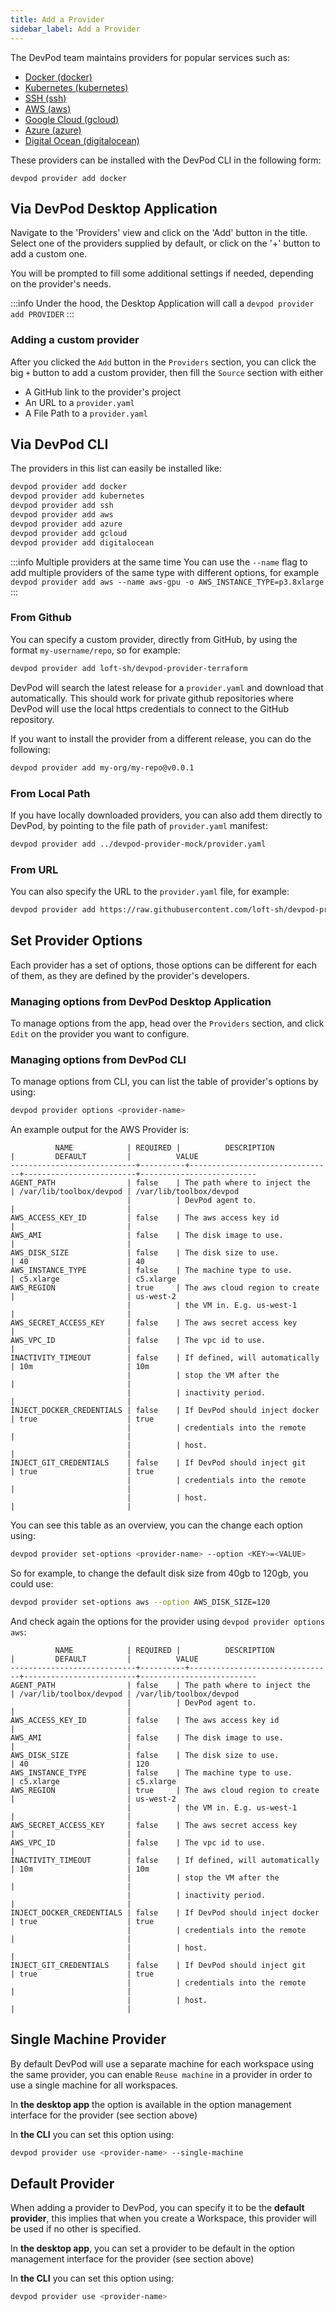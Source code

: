 ```yaml
---
title: Add a Provider
sidebar_label: Add a Provider
---
```


The DevPod team maintains providers for popular services such as:

- [Docker (docker)](https://github.com/loft-sh/devpod/tree/main/providers/docker)
- [Kubernetes (kubernetes)](https://github.com/loft-sh/devpod/tree/main/providers/kubernetes)
- [SSH (ssh)](https://github.com/loft-sh/devpod-provider-ssh)
- [AWS (aws)](https://github.com/loft-sh/devpod-provider-aws)
- [Google Cloud (gcloud)](https://github.com/loft-sh/devpod-provider-gcloud)
- [Azure (azure)](https://github.com/loft-sh/devpod-provider-azure)
- [Digital Ocean (digitalocean)](https://github.com/loft-sh/devpod-provider-digitalocean)

These providers can be installed with the DevPod CLI in the following form:
```
devpod provider add docker
```

## Via DevPod Desktop Application

Navigate to the 'Providers' view and click on the 'Add' button in the title.
Select one of the providers supplied by default, or click on the '+' button to
add a custom one.

You will be prompted to fill some additional settings if needed, depending on
the provider's needs.

:::info
Under the hood, the Desktop Application will call a `devpod provider add PROVIDER`
:::

### Adding a custom provider

After you clicked the `Add` button in the `Providers` section, you can click the
big `+` button to add a custom provider, then fill the `Source` section with either

- A GitHub link to the provider's project
- An URL to a `provider.yaml`
- A File Path to a `provider.yaml`

## Via DevPod CLI
The providers in this list can easily be installed like:

```sh
devpod provider add docker
devpod provider add kubernetes
devpod provider add ssh
devpod provider add aws
devpod provider add azure
devpod provider add gcloud
devpod provider add digitalocean
```

:::info Multiple providers at the same time
You can use the `--name` flag to add multiple providers of the same type with different options, for example `devpod provider add aws --name aws-gpu -o AWS_INSTANCE_TYPE=p3.8xlarge`
:::

### From Github

You can specify a custom provider, directly from GitHub, by using the format
`my-username/repo`, so for example:

```sh
devpod provider add loft-sh/devpod-provider-terraform
```

DevPod will search the latest release for a `provider.yaml` and download that automatically. This should work for private github repositories where DevPod will use the local https credentials to connect to the GitHub repository.

If you want to install the provider from a different release, you can do the following:
```sh
devpod provider add my-org/my-repo@v0.0.1
```

### From Local Path

If you have locally downloaded providers, you can also add them directly to
DevPod, by pointing to the file path of `provider.yaml` manifest:

```sh
devpod provider add ../devpod-provider-mock/provider.yaml
```

### From URL

You can also specify the URL to the `provider.yaml` file, for example:

```sh
devpod provider add https://raw.githubusercontent.com/loft-sh/devpod-provider-ssh/main/hack/provider/provider.yaml
```

## Set Provider Options

Each provider has a set of options, those options can be different for each of
them, as they are defined by the provider's developers.

### Managing options from DevPod Desktop Application

To manage options from the app, head over the `Providers` section, and click
`Edit` on the provider you want to configure.

### Managing options from DevPod CLI

To manage options from CLI, you can list the table of provider's options by using:


```sh
devpod provider options <provider-name>
```

An example output for the AWS Provider is:

```
          NAME            | REQUIRED |          DESCRIPTION           |         DEFAULT         |          VALUE           
----------------------------+----------+--------------------------------+-------------------------+--------------------------
AGENT_PATH                | false    | The path where to inject the   | /var/lib/toolbox/devpod | /var/lib/toolbox/devpod  
                          |          | DevPod agent to.               |                         |                          
AWS_ACCESS_KEY_ID         | false    | The aws access key id          |                         |                          
AWS_AMI                   | false    | The disk image to use.         |                         |                          
AWS_DISK_SIZE             | false    | The disk size to use.          | 40                      | 40                       
AWS_INSTANCE_TYPE         | false    | The machine type to use.       | c5.xlarge               | c5.xlarge                
AWS_REGION                | true     | The aws cloud region to create |                         | us-west-2                
                          |          | the VM in. E.g. us-west-1      |                         |                          
AWS_SECRET_ACCESS_KEY     | false    | The aws secret access key      |                         |                          
AWS_VPC_ID                | false    | The vpc id to use.             |                         |                          
INACTIVITY_TIMEOUT        | false    | If defined, will automatically | 10m                     | 10m                      
                          |          | stop the VM after the          |                         |                          
                          |          | inactivity period.             |                         |                          
INJECT_DOCKER_CREDENTIALS | false    | If DevPod should inject docker | true                    | true                     
                          |          | credentials into the remote    |                         |                          
                          |          | host.                          |                         |                          
INJECT_GIT_CREDENTIALS    | false    | If DevPod should inject git    | true                    | true                     
                          |          | credentials into the remote    |                         |                          
                          |          | host.                          |                         |  
```

You can see this table as an overview, you can the change each option using:

```sh
devpod provider set-options <provider-name> --option <KEY>=<VALUE>
```

So for example, to change the default disk size from 40gb to 120gb, you could use:

```sh
devpod provider set-options aws --option AWS_DISK_SIZE=120
```

And check again the options for the provider using `devpod provider options aws`:

```
          NAME            | REQUIRED |          DESCRIPTION           |         DEFAULT         |          VALUE
----------------------------+----------+--------------------------------+-------------------------+--------------------------
AGENT_PATH                | false    | The path where to inject the   | /var/lib/toolbox/devpod | /var/lib/toolbox/devpod
                          |          | DevPod agent to.               |                         |
AWS_ACCESS_KEY_ID         | false    | The aws access key id          |                         |
AWS_AMI                   | false    | The disk image to use.         |                         |
AWS_DISK_SIZE             | false    | The disk size to use.          | 40                      | 120
AWS_INSTANCE_TYPE         | false    | The machine type to use.       | c5.xlarge               | c5.xlarge
AWS_REGION                | true     | The aws cloud region to create |                         | us-west-2
                          |          | the VM in. E.g. us-west-1      |                         |
AWS_SECRET_ACCESS_KEY     | false    | The aws secret access key      |                         |
AWS_VPC_ID                | false    | The vpc id to use.             |                         |
INACTIVITY_TIMEOUT        | false    | If defined, will automatically | 10m                     | 10m
                          |          | stop the VM after the          |                         |
                          |          | inactivity period.             |                         |
INJECT_DOCKER_CREDENTIALS | false    | If DevPod should inject docker | true                    | true
                          |          | credentials into the remote    |                         |
                          |          | host.                          |                         |
INJECT_GIT_CREDENTIALS    | false    | If DevPod should inject git    | true                    | true
                          |          | credentials into the remote    |                         |
                          |          | host.                          |                         |
```

## Single Machine Provider

By default DevPod will use a separate machine for each workspace using the same provider,
you can enable `Reuse machine` in a provider in order to use a single machine for all workspaces.

In **the desktop app** the option is available in the option management interface for the provider
(see section above)

In **the CLI** you can set this option using:

```sh
devpod provider use <provider-name> --single-machine
```

## Default Provider

When adding a provider to DevPod, you can specify it to be the **default provider**,
this implies that when you create a Workspace, this provider will be used if no
other is specified.

In **the desktop app**, you can set a provider to be default in the option management interface for the provider
(see section above)

In **the CLI** you can set this option using:

```sh
devpod provider use <provider-name>
```
